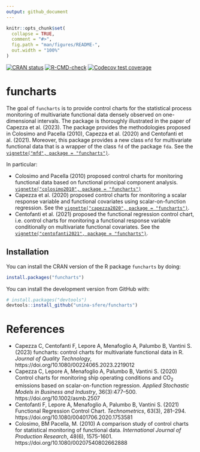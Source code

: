 ```yaml
---
output: github_document
---
```


<!-- README.md is generated from README.Rmd. Please edit that file -->

```r
knitr::opts_chunk$set(
  collapse = TRUE,
  comment = "#>",
  fig.path = "man/figures/README-",
  out.width = "100%"
)
```

<!-- badges: start -->
[![CRAN status](https://www.r-pkg.org/badges/version/funcharts)](https://CRAN.R-project.org/package=funcharts)
[![R-CMD-check](https://github.com/unina-sfere/funcharts/workflows/R-CMD-check/badge.svg)](https://github.com/unina-sfere/funcharts/actions)
[![Codecov test coverage](https://codecov.io/gh/unina-sfere/funcharts/branch/main/graph/badge.svg)](https://app.codecov.io/gh/unina-sfere/funcharts?branch=main)
<!-- badges: end -->

# funcharts

The goal of `funcharts` is to provide control charts for the statistical process monitoring of multivariate functional data densely observed on one-dimensional intervals. 
The package is thoroughly illustrated in the paper of Capezza et al. (2023).
The package provides the methodologies proposed in Colosimo and Pacella (2010), Capezza et al. (2020) and Centofanti et al. (2021).
Moreover, this package provides a new class `mfd` for multivariate functional data that is a wrapper of the class `fd` of the package `fda`. 
See the [`vignette("mfd", package = "funcharts")`](https://unina-sfere.github.io/funcharts/articles/mfd.html).

In particular:

* Colosimo and Pacella (2010) proposed control charts for monitoring functional data based on functional principal component analysis. [`vignette("colosimo2010", package = "funcharts")`](https://unina-sfere.github.io/funcharts/articles/colosimo2010.html)
* Capezza et al. (2020) proposed control charts for monitoring a scalar response variable and functional covariates
using scalar-on-function regression. See the [`vignette("capezza2020", package = "funcharts")`](https://unina-sfere.github.io/funcharts/articles/capezza2020.html).
* Centofanti et al. (2021) proposed the functional regression control chart, i.e. control charts for monitoring a functional response variable conditionally on multivariate functional covariates. 
See the [`vignette("centofanti2021", package = "funcharts")`](https://unina-sfere.github.io/funcharts/articles/centofanti2021.html).

## Installation

You can install the CRAN version of the R package `funcharts` by doing:

```r
install.packages("funcharts")
```


You can install the development version from GitHub with:

```r
# install.packages("devtools")
devtools::install_github("unina-sfere/funcharts")
```


# References

* Capezza C, Centofanti F, Lepore A, Menafoglio A, Palumbo B, Vantini S. (2023) funcharts: control charts for multivariate functional data in R. *Journal of Quality Technology*, https://doi.org/10.1080/00224065.2023.2219012
* Capezza C, Lepore A, Menafoglio A, Palumbo B, Vantini S. (2020)
Control charts for monitoring ship operating conditions and CO<sub>2</sub>
emissions based on scalar-on-function regression.
*Applied Stochastic Models in Business and Industry*,
36(3):477--500. https://doi.org/10.1002/asmb.2507
* Centofanti F, Lepore A, Menafoglio A, Palumbo B, Vantini S. (2021)
Functional Regression Control Chart. *Technometrics*,
63(3), 281--294. https://doi.org/10.1080/00401706.2020.1753581
* Colosimo, BM Pacella, M. (2010) A comparison study of control charts for statistical monitoring of functional data. *International Journal of Production Research*, 48(6), 1575-1601. https://doi.org/10.1080/00207540802662888


